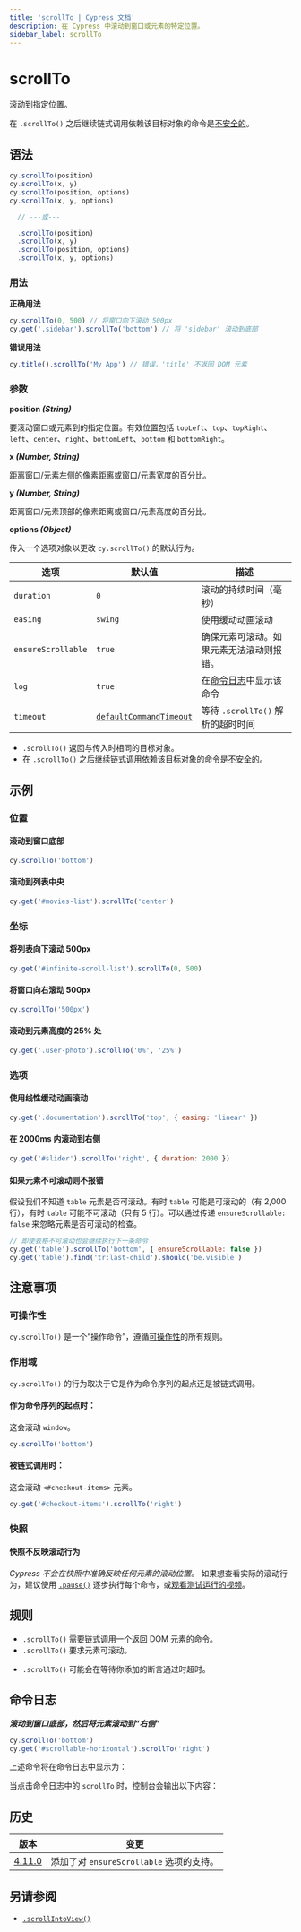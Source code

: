 ```yaml
---
title: 'scrollTo | Cypress 文档'
description: 在 Cypress 中滚动到窗口或元素的特定位置。
sidebar_label: scrollTo
---
```


<ProductHeading product="app" />

# scrollTo

滚动到指定位置。

在 `.scrollTo()` 之后继续链式调用依赖该目标对象的命令是[不安全的](/app/core-concepts/retry-ability#Only-queries-are-retried)。

## 语法

```javascript
cy.scrollTo(position)
cy.scrollTo(x, y)
cy.scrollTo(position, options)
cy.scrollTo(x, y, options)

  // ---或---

  .scrollTo(position)
  .scrollTo(x, y)
  .scrollTo(position, options)
  .scrollTo(x, y, options)
```

### 用法

<Icon name="check-circle" color="green" /> **正确用法**

```javascript
cy.scrollTo(0, 500) // 将窗口向下滚动 500px
cy.get('.sidebar').scrollTo('bottom') // 将 'sidebar' 滚动到底部
```

<Icon name="exclamation-triangle" color="red" /> **错误用法**

```javascript
cy.title().scrollTo('My App') // 错误，'title' 不返回 DOM 元素
```

### 参数

<Icon name="angle-right" /> **position _(String)_**

要滚动窗口或元素到的指定位置。有效位置包括 `topLeft`、`top`、`topRight`、`left`、`center`、`right`、`bottomLeft`、`bottom` 和 `bottomRight`。

<DocsImage
  src="/img/api/coordinates-diagram.jpg"
  alt="cypress-command-positions-diagram"
/>

<Icon name="angle-right" /> **x _(Number, String)_**

距离窗口/元素左侧的像素距离或窗口/元素宽度的百分比。

<Icon name="angle-right" /> **y _(Number, String)_**

距离窗口/元素顶部的像素距离或窗口/元素高度的百分比。

<Icon name="angle-right" /> **options _(Object)_**

传入一个选项对象以更改 `cy.scrollTo()` 的默认行为。

| 选项                | 默认值                                                           | 描述                                                                         |
| ------------------- | --------------------------------------------------------------- | --------------------------------------------------------------------------- |
| `duration`         | `0`                                                             | 滚动的持续时间（毫秒）                                                      |
| `easing`           | `swing`                                                        | 使用缓动动画滚动                                                            |
| `ensureScrollable` | `true`                                                         | 确保元素可滚动。如果元素无法滚动则报错。                                    |
| `log`              | `true`                                                         | 在[命令日志](/app/core-concepts/open-mode#Command-Log)中显示该命令          |
| `timeout`          | [`defaultCommandTimeout`](/app/references/configuration#Timeouts) | 等待 `.scrollTo()` 解析的超时时间                                           |

<HeaderYields />

- `.scrollTo()` 返回与传入时相同的目标对象。
- 在 `.scrollTo()` 之后继续链式调用依赖该目标对象的命令是[不安全的](/app/core-concepts/retry-ability#Only-queries-are-retried)。

## 示例

### 位置

#### 滚动到窗口底部

```javascript
cy.scrollTo('bottom')
```

#### 滚动到列表中央

```javascript
cy.get('#movies-list').scrollTo('center')
```

### 坐标

#### 将列表向下滚动 500px

```javascript
cy.get('#infinite-scroll-list').scrollTo(0, 500)
```

#### 将窗口向右滚动 500px

```javascript
cy.scrollTo('500px')
```

#### 滚动到元素高度的 25% 处

```javascript
cy.get('.user-photo').scrollTo('0%', '25%')
```

### 选项

#### 使用线性缓动动画滚动

```javascript
cy.get('.documentation').scrollTo('top', { easing: 'linear' })
```

#### 在 2000ms 内滚动到右侧

```javascript
cy.get('#slider').scrollTo('right', { duration: 2000 })
```

#### 如果元素不可滚动则不报错

假设我们不知道 `table` 元素是否可滚动。有时 `table` 可能是可滚动的（有 2,000 行），有时 `table` 可能不可滚动（只有 5 行）。可以通过传递 `ensureScrollable: false` 来忽略元素是否可滚动的检查。

```js
// 即使表格不可滚动也会继续执行下一条命令
cy.get('table').scrollTo('bottom', { ensureScrollable: false })
cy.get('table').find('tr:last-child').should('be.visible')
```

## 注意事项

### 可操作性

`cy.scrollTo()` 是一个“操作命令”，遵循[可操作性](/app/core-concepts/interacting-with-elements)的所有规则。

### 作用域

`cy.scrollTo()` 的行为取决于它是作为命令序列的起点还是被链式调用。

#### 作为命令序列的起点时：

这会滚动 `window`。

```javascript
cy.scrollTo('bottom')
```

#### 被链式调用时：

这会滚动 `<#checkout-items>` 元素。

```javascript
cy.get('#checkout-items').scrollTo('right')
```

### 快照

#### 快照不反映滚动行为

_Cypress 不会在快照中准确反映任何元素的滚动位置。_ 如果想查看实际的滚动行为，建议使用 [`.pause()`](/api/commands/pause) 逐步执行每个命令，或[观看测试运行的视频](/app/guides/screenshots-and-videos#Videos)。

## 规则

<HeaderRequirements />

- `.scrollTo()` 需要链式调用一个返回 DOM 元素的命令。
- `.scrollTo()` 要求元素可滚动。

<HeaderTimeouts />

- `.scrollTo()` 可能会在等待你添加的断言通过时超时。

## 命令日志

**_滚动到窗口底部，然后将元素滚动到“右侧”_**

```javascript
cy.scrollTo('bottom')
cy.get('#scrollable-horizontal').scrollTo('right')
```

上述命令将在命令日志中显示为：

<DocsImage
  src="/img/api/scrollto/command-log-scrollto.png"
  alt="command log for scrollTo"
/>

当点击命令日志中的 `scrollTo` 时，控制台会输出以下内容：

<DocsImage
  src="/img/api/scrollto/console-log-scrollto.png"
  alt="console.log for scrollTo"
/>

## 历史

| 版本                                     | 变更                                      |
| --------------------------------------- | ----------------------------------------- |
| [4.11.0](/app/references/changelog#4-11-0) | 添加了对 `ensureScrollable` 选项的支持。 |

## 另请参阅

- [`.scrollIntoView()`](/api/commands/scrollintoview)